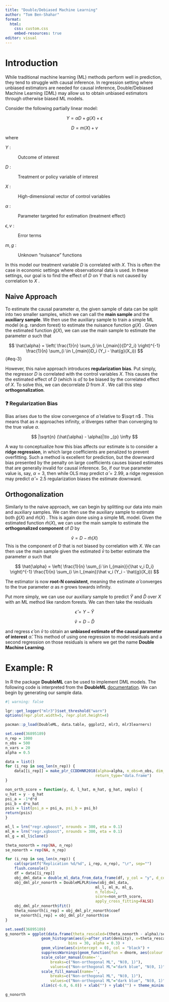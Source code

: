 ```yaml
---
title: "Double/Debiased Machine Learning"
author: "Tom Ben-Shahar"
format: 
  html:
    css: custom.css
    embed-resources: true
editor: visual
---
```


# Introduction 

While traditional machine learning (ML) methods perform well in prediction, they tend to struggle with causal inference. In regression setting where unbiased estimators are needed for causal inference, Double/Debiased Machine Learning (DML) may allow us to obtain unbiased estimators through otherwise biased ML models.

Consider the following partially linear model:

$$
Y = \alpha D + g(X) + \epsilon
$$

$$
D = m(X) + v
$$

where

$Y$ :

:   Outcome of interest

$D$ :

:   Treatment or policy variable of interest

$X$ :

:   High-dimensional vector of control variables

$\alpha$ :

:   Parameter targeted for estimation (treatment effect)

$\epsilon, v$ :

:   Error terms

$m, g$ :

:   Unknown "nuisance" functions

In this model our treatment variable $D$ is correlated with $X$. This is often the case in economic settings where observational data is used. In these settings, our goal is to find the effect of $D$ on $Y$ that is not caused by correlation to $X$ .

## Naive Approach

To estimate the causal parameter $\alpha$, the given sample of data can be split into two smaller samples, which we can call the **main sample** and the **auxiliary sample**. We then use the auxiliary sample to train a simple ML model (e.g. random forest) to estimate the nuisance function $g(X)$ . Given the estimated function $\hat{g}(X)$, we can use the main sample to estimate the parameter $\alpha$ such that

$$
\hat{\alpha} = \left( \frac{1}{n} \sum_{i \in I_{main}}{D^2_i} \right)^{-1} \frac{1}{n} \sum_{i \in I_{main}}D_i (Y_i - \hat{g}(X_i))
$$ {#eq-3}

However, this naive approach introduces **regularization bias**. Put simply, the regressor $D$ is correlated with the control variables $X$. This causes the the estimated effect of $D$ (which is $\hat\alpha$) to be biased by the correlated effect of $X$. To solve this, we can decorrelate $D$ from $X$ . We call this step **orthogonalization**.

::: callout
### ❓ Regularization Bias

Bias arises due to the slow convergence of $\hat \alpha$ relative to $\sqrt n$ . This means that as $n$ approaches infinity, $\hat \alpha$ diverges rather than converging to the true value $\alpha$.

$$
|\sqrt{n} (\hat{\alpha} - \alpha)|\to _{p} \infty
$$

A way to conceptualize how this bias affects our estimate is to consider a **ridge regression**, in which large coefficients are penalized to prevent overfitting. Such a method is excellent for prediction, but the downward bias presented by the penalty on large coefficients causes biased estimates that are generally invalid for causal inference. So, if our true parameter value is, say, $\alpha =3$, then while OLS may predict $\hat \alpha = 2.99$, a ridge regression may predict $\hat \alpha = 2.5$ regularization biases the estimate downward.
:::

## Orthogonalization

Similarly to the naive approach, we can begin by splitting our data into main and auxiliary samples. We can then use the auxiliary sample to estimate both $\hat g(X)$ and $\hat m(X)$ . This is again done using a simple ML model. Given the estimated function $\hat m(X)$, we can use the main sample to estimate the **orthogonalized component** of $D$ by

$$ \hat v = D - \hat m (X)$$This is the component of $D$ that is not biased by correlation with $X$. We can then use the main sample given the estimated $\hat v$ to better estimate the parameter $\alpha$ such that

$$
\hat{\alpha} = \left( \frac{1}{n} \sum_{i \in I_{main}}{\hat v_i D_i} \right)^{-1} \frac{1}{n} \sum_{i \in I_{main}}\hat v_i (Y_i - \hat{g}(X_i))
$$

The estimator is now **root-N consistent**, meaning the estimate $\hat \alpha$ converges to the true parameter $\alpha$ as $n$ grows towards infinity.

Put more simply, we can use our auxiliary sample to predict $\hat Y$ and $\hat D$ over $X$ with an ML method like random forests. We can then take the residuals

$$
\hat \epsilon = Y - \hat{Y}
$$

$$
\hat v = D - \hat D
$$

and regress $\hat \epsilon$ on $\hat v$ to obtain an **unbiased estimate of the causal parameter of interest** $\hat \alpha$. This method of using one regression to model residuals and a second regression on those residuals is where we get the name **Double Machine Learning**.

# Example: R

In R the package **DoubleML** can be used to implement DML models. The following code is interpreted from the **DoubleML** [documentation](https://docs.doubleml.org/stable/guide/basics.html). We can begin by generating our sample data.

```r
#| warning: false

lgr::get_logger("mlr3")$set_threshold("warn")
options(repr.plot.width=5, repr.plot.height=4)

pacman::p_load(DoubleML, data.table, ggplot2, mlr3, mlr3learners)

set.seed(36895189)
n_rep = 1000
n_obs = 500
n_vars = 20
alpha = 0.5

data = list()
for (i_rep in seq_len(n_rep)) {
    data[[i_rep]] = make_plr_CCDDHNR2018(alpha=alpha, n_obs=n_obs, dim_x=n_vars,
                                        return_type="data.frame")
}

non_orth_score = function(y, d, l_hat, m_hat, g_hat, smpls) {
u_hat = y - g_hat
psi_a = -1*d*d
psi_b = d*u_hat
psis = list(psi_a = psi_a, psi_b = psi_b)
return(psis)
}

ml_l = lrn("regr.xgboost", nrounds = 300, eta = 0.1)
ml_m = lrn("regr.xgboost", nrounds = 300, eta = 0.1)
ml_g = ml_l$clone()

theta_nonorth = rep(NA, n_rep)
se_nonorth = rep(NA, n_rep)

for (i_rep in seq_len(n_rep)) {
    cat(sprintf("Replication %d/%d", i_rep, n_rep), "\r", sep="")
    flush.console()
    df = data[[i_rep]]
    obj_dml_data = double_ml_data_from_data_frame(df, y_col = "y", d_cols = "d")
    obj_dml_plr_nonorth = DoubleMLPLR$new(obj_dml_data,
                                        ml_l, ml_m, ml_g,
                                        n_folds=2,
                                        score=non_orth_score,
                                        apply_cross_fitting=FALSE)
    obj_dml_plr_nonorth$fit()
    theta_nonorth[i_rep] = obj_dml_plr_nonorth$coef
    se_nonorth[i_rep] = obj_dml_plr_nonorth$se
}

set.seed(36895189)
g_nonorth = ggplot(data.frame(theta_rescaled=(theta_nonorth - alpha)/se_nonorth)) +
                geom_histogram(aes(y=after_stat(density), x=theta_rescaled, colour = "Non-orthogonal ML", fill="Non-orthogonal ML"),
                            bins = 30, alpha = 0.3) +
                geom_vline(aes(xintercept = 0), col = "black") +
                suppressWarnings(geom_function(fun = dnorm, aes(colour = "N(0, 1)", fill="N(0, 1)"))) +
                scale_color_manual(name='',
                    breaks=c("Non-orthogonal ML", "N(0, 1)"),
                    values=c("Non-orthogonal ML"="dark blue", "N(0, 1)"='black')) +
                scale_fill_manual(name='',
                    breaks=c("Non-orthogonal ML", "N(0, 1)"),
                    values=c("Non-orthogonal ML"="dark blue", "N(0, 1)"=NA)) +
                xlim(c(-6.0, 6.0)) + xlab("") + ylab("") + theme_minimal()

g_nonorth

```
